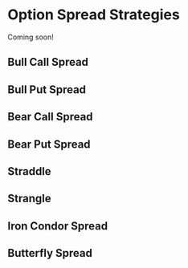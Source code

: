 
# Option Spread Strategies

Coming soon!

## Bull Call Spread



## Bull Put Spread



## Bear Call Spread



## Bear Put Spread



## Straddle 



## Strangle 



## Iron Condor Spread 




## Butterfly Spread